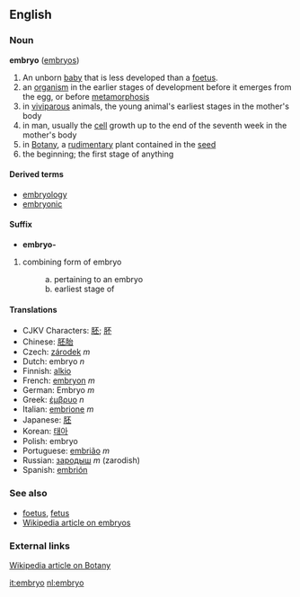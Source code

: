 ==English==
===Noun===
'''embryo''' ([[embryos]])

# An unborn [[baby]] that is less developed than a [[foetus]].
# an [[organism]] in the earlier stages of development before it emerges from the egg, or before [[metamorphosis]]
# in [[viviparous]] animals, the young animal's earliest stages in the mother's body
# in man, usually the [[cell]] growth up to the end of the seventh week in the mother's body
# in [[Botany]], a [[rudimentary]] plant contained in the [[seed]]
# the beginning; the first stage of anything

====Derived terms====
*[[embryology]]
*[[embryonic]]

====Suffix====
*'''embryo-'''
# combining form of embryo
#:a. pertaining to an embryo
#:b. earliest stage of

====Translations====
*CJKV Characters: [[胚]]; [[肧]]
*Chinese: [[胚胎]]
*Czech: [[zárodek]] ''m''
*Dutch: embryo ''n''
*Finnish: [[alkio]]
*French: [[embryon]] ''m''
*German: Embryo ''m''
*Greek: [[έμβρυο]] ''n''
*Italian: [[embrione]] ''m''
*Japanese: [[胚]]
*Korean: [[태아]]
*Polish: embryo
*Portuguese: [[embrião]] ''m''
*Russian: [[зародыш]] ''m'' (zarodish)
*Spanish: [[embrión]]

===See also===
*[[foetus]], [[fetus]]
*[[w:Embryo|Wikipedia article on embryos]]

=== External links ===
[[:w:Botany|Wikipedia article on Botany]]

[[it:embryo]]
[[nl:embryo]]